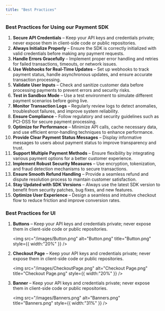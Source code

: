 ```yaml
---
title: "Best Practices"
---
```


### Best Practices for Using our Payment SDK

 1. **Secure API Credentials** – Keep your API keys and credentials private; never expose them in client-side code or public repositories.
 2. **Always Initialize Properly** – Ensure the SDK is correctly initialized with valid credentials before making any payment requests.
 3. **Handle Errors Gracefully** – Implement proper error handling and retries for failed transactions, timeouts, or network issues.
 4. **Use Webhooks for Real-Time Updates** – Set up webhooks to track payment status, handle asynchronous updates, and ensure accurate transaction processing.
 5. **Validate User Inputs** – Check and sanitize customer data before processing payments to prevent errors and security risks.
 6. **Test in Sandbox Mode** – Use a test environment to simulate different payment scenarios before going live.
 7. **Monitor Transaction Logs** – Regularly review logs to detect anomalies, troubleshoot failures, and improve system reliability.
 8. **Ensure Compliance** – Follow regulatory and security guidelines such as PCI-DSS for secure payment processing.
 9. **Optimize for Performance** – Minimize API calls, cache necessary data, and use efficient error-handling techniques to enhance performance.
10. **Provide Clear Payment Status Messages** – Display informative messages to users about payment status to improve transparency and trust.
11. **Support Multiple Payment Methods** – Ensure flexibility by integrating various payment options for a better customer experience.
12. **Implement Robust Security Measures** – Use encryption, tokenization, and fraud detection mechanisms to secure transactions.
13. **Ensure Smooth Refund Handling** – Provide a seamless refund and dispute resolution process to maintain customer satisfaction.
14. **Stay Updated with SDK Versions** – Always use the latest SDK version to benefit from security patches, bug fixes, and new features.
15. **Optimize User Experience** – Design a seamless and intuitive checkout flow to reduce friction and improve conversion rates.

### Best Practices for UI

1. **Buttons** – Keep your API keys and credentials private; never expose them in client-side code or public repositories.

   <img
     src="/images/Button.png"
     alt="Button.png"
     title="Button.png"
     style={{ width:"20%" }}
   />
2. **Checkout Page** – Keep your API keys and credentials private; never expose them in client-side code or public repositories.

   <img
     src="/images/CheckoutPage.png"
     alt="Checkout Page.png"
     title="Checkout Page.png"
     style={{ width:"20%" }}
   />
3. **Banner** – Keep your API keys and credentials private; never expose them in client-side code or public repositories.

   <img
     src="/images/Banners.png"
     alt="Banners.png"
     title="Banners.png"
     style={{ width:"31%" }}
   />